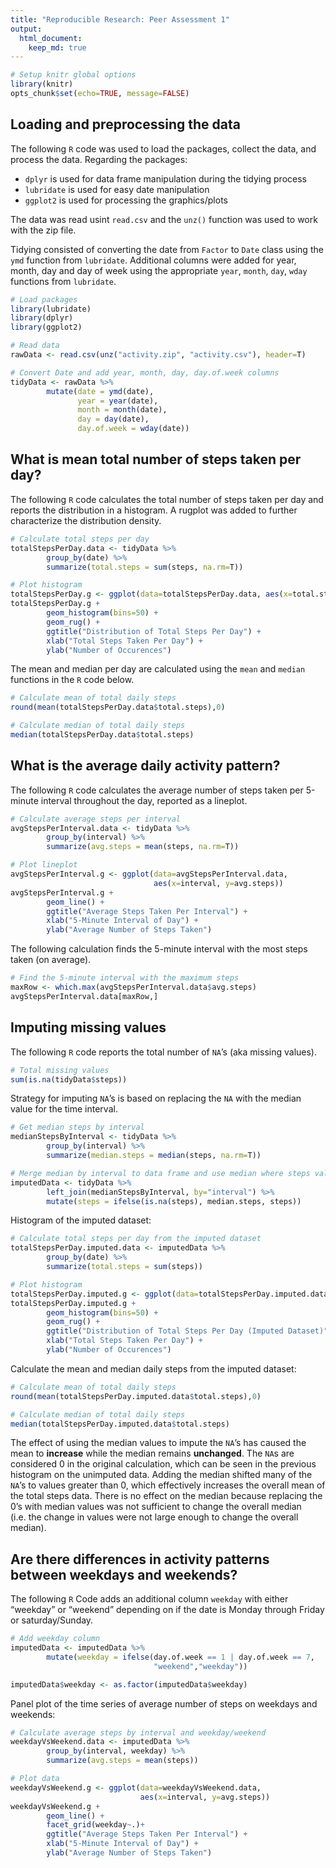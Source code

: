 ---
title: "Reproducible Research: Peer Assessment 1"
output: 
  html_document:
    keep_md: true
---

``` {r setoptions, echo=FALSE}
# Setup knitr global options
library(knitr)
opts_chunk$set(echo=TRUE, message=FALSE)
```

## Loading and preprocessing the data

The following `R` code was used to load the packages, collect the data, and process the data. Regarding the packages: 

* `dplyr` is used for data frame manipulation during the tidying process
* `lubridate` is used for easy date manipulation
* `ggplot2` is used for processing the graphics/plots

The data was read usint `read.csv` and the `unz()` function was used to work with the zip file.

Tidying consisted of converting the date from `Factor` to `Date` class using the `ymd` function from `lubridate`. Additional columns were added for year, month, day and day of week using the appropriate `year`, `month`, `day`, `wday` functions from `lubridate`.

``` {r load_data}

# Load packages
library(lubridate)
library(dplyr)
library(ggplot2)

# Read data
rawData <- read.csv(unz("activity.zip", "activity.csv"), header=T)

# Convert Date and add year, month, day, day.of.week columns
tidyData <- rawData %>%
        mutate(date = ymd(date),
               year = year(date),
               month = month(date),
               day = day(date),
               day.of.week = wday(date))

```


## What is mean total number of steps taken per day?

The following `R` code calculates the total number of steps taken per day and reports the distribution in a histogram. A rugplot was added to further characterize the distribution density.

``` {r steps_per_day}

# Calculate total steps per day
totalStepsPerDay.data <- tidyData %>%
        group_by(date) %>%
        summarize(total.steps = sum(steps, na.rm=T))

# Plot histogram
totalStepsPerDay.g <- ggplot(data=totalStepsPerDay.data, aes(x=total.steps))
totalStepsPerDay.g +
        geom_histogram(bins=50) +
        geom_rug() +
        ggtitle("Distribution of Total Steps Per Day") +
        xlab("Total Steps Taken Per Day") +
        ylab("Number of Occurences")

```

The mean and median per day are calculated using the `mean` and `median` functions in the `R` code below.

``` {r mean_daily_steps}

# Calculate mean of total daily steps
round(mean(totalStepsPerDay.data$total.steps),0)

```

``` {r median_daily_steps}

# Calculate median of total daily steps
median(totalStepsPerDay.data$total.steps)

```


## What is the average daily activity pattern?

The following `R` code calculates the average number of steps taken per 5-minute interval throughout the day, reported as a lineplot. 

``` {r avg_daily_activity}

# Calculate average steps per interval
avgStepsPerInterval.data <- tidyData %>%
        group_by(interval) %>%
        summarize(avg.steps = mean(steps, na.rm=T))

# Plot lineplot
avgStepsPerInterval.g <- ggplot(data=avgStepsPerInterval.data, 
                                aes(x=interval, y=avg.steps))
avgStepsPerInterval.g + 
        geom_line() + 
        ggtitle("Average Steps Taken Per Interval") +
        xlab("5-Minute Interval of Day") +
        ylab("Average Number of Steps Taken")

```

The following calculation finds the 5-minute interval with the most steps taken (on average).

``` {r max_interval}

# Find the 5-minute interval with the maximum steps
maxRow <- which.max(avgStepsPerInterval.data$avg.steps)
avgStepsPerInterval.data[maxRow,]

```

## Imputing missing values

The following `R` code reports the total number of `NA`'s (aka missing values).

``` {r report_missing_values}
# Total missing values
sum(is.na(tidyData$steps))

```

Strategy for imputing `NA`'s is based on replacing the `NA` with the median value for the time interval. 

``` {r impute_missing_values}

# Get median steps by interval
medianStepsByInterval <- tidyData %>%
        group_by(interval) %>%
        summarize(median.steps = median(steps, na.rm=T))

# Merge median by interval to data frame and use median where steps values are NA
imputedData <- tidyData %>%
        left_join(medianStepsByInterval, by="interval") %>%
        mutate(steps = ifelse(is.na(steps), median.steps, steps))

```

Histogram of the imputed dataset:

``` {r steps_per_day_imputed}

# Calculate total steps per day from the imputed dataset
totalStepsPerDay.imputed.data <- imputedData %>%
        group_by(date) %>%
        summarize(total.steps = sum(steps))

# Plot histogram
totalStepsPerDay.imputed.g <- ggplot(data=totalStepsPerDay.imputed.data, aes(x=total.steps))
totalStepsPerDay.imputed.g +
        geom_histogram(bins=50) +
        geom_rug() +
        ggtitle("Distribution of Total Steps Per Day (Imputed Dataset)") +
        xlab("Total Steps Taken Per Day") +
        ylab("Number of Occurences")

```

Calculate the mean and median daily steps from the imputed dataset:

``` {r mean_daily_steps_imputed}

# Calculate mean of total daily steps
round(mean(totalStepsPerDay.imputed.data$total.steps),0)

```

``` {r median_daily_steps_imputed}

# Calculate median of total daily steps
median(totalStepsPerDay.imputed.data$total.steps)

```

The effect of using the median values to impute the `NA`'s has caused the mean to __increase__ while the median remains __unchanged__. The `NA`s are considered 0 in the original calculation, which can be seen in the previous histogram on the unimputed data. Adding the median shifted many of the `NA`'s to values greater than 0, which effectively increases the overall mean of the total steps data. There is no effect on the median because replacing the 0's with median values was not sufficient to change the overall median (i.e. the change in values were not large enough to change the overall median).  

## Are there differences in activity patterns between weekdays and weekends?

The following `R` Code adds an additional column `weekday` with either "weekday" or "weekend" depending on if the date is Monday through Friday or saturday/Sunday.

``` {r add_weekdays}

# Add weekday column
imputedData <- imputedData %>%
        mutate(weekday = ifelse(day.of.week == 1 | day.of.week == 7, 
                                "weekend","weekday"))

imputedData$weekday <- as.factor(imputedData$weekday)

```

Panel plot of the time series of average number of steps on weekdays and weekends:

``` {r weekdays_vs_weekends}

# Calculate average steps by interval and weekday/weekend
weekdayVsWeekend.data <- imputedData %>%
        group_by(interval, weekday) %>%
        summarize(avg.steps = mean(steps))

# Plot data
weekdayVsWeekend.g <- ggplot(data=weekdayVsWeekend.data, 
                             aes(x=interval, y=avg.steps))
weekdayVsWeekend.g +
        geom_line() + 
        facet_grid(weekday~.)+
        ggtitle("Average Steps Taken Per Interval") +
        xlab("5-Minute Interval of Day") +
        ylab("Average Number of Steps Taken")
        
```


